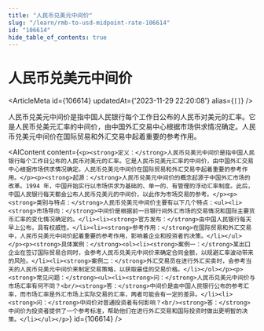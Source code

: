 ```yaml
---
title: "人民币兑美元中间价"
slug: "/learn/rmb-to-usd-midpoint-rate-106614"
id: "106614"
hide_table_of_contents: true
---
```



# 人民币兑美元中间价

<ArticleMeta id={106614} updatedAt={'2023-11-29 22:20:08'} alias={`[]`} />
<div className='border-solid border-b border-t-0 my-4 border-[var(--ifm-color-gray-300)]' />

人民币兑美元中间价是指中国人民银行每个工作日公布的人民币对美元的汇率。它是人民币兑美元汇率的中间价，由中国外汇交易中心根据市场供求情况确定。人民币兑美元中间价在国际贸易和外汇交易中起着重要的参考作用。

<AIContent content={`<p><strong>定义：</strong>人民币兑美元中间价是指中国人民银行每个工作日公布的人民币对美元的汇率。它是人民币兑美元汇率的中间价，由中国外汇交易中心根据市场供求情况确定。人民币兑美元中间价在国际贸易和外汇交易中起着重要的参考作用。</p><p><strong>起源：</strong>人民币兑美元中间价的概念起源于中国外汇市场的改革。1994 年，中国开始实行以市场供求为基础的、单一的、有管理的浮动汇率制度。此后，中国人民银行每天都会公布人民币兑美元的中间价，以此作为市场交易的参考。</p><p><strong>类别与特点：</strong>人民币兑美元中间价主要有以下几个特点：<ul><li><strong>市场导向：</strong>中间价是根据前一日银行间外汇市场的交易情况和国际主要货币汇率的变化情况确定的。</li><li><strong>官方发布：</strong>由中国人民银行每天早上公布，具有权威性。</li><li><strong>参考作用：</strong>在国际贸易和外汇交易中，人民币兑美元中间价起着重要的参考作用，影响着企业和投资者的决策。</li></ul></p><p><strong>具体案例：</strong><ol><li><strong>案例一：</strong>某出口企业在签订国际贸易合同时，会参考人民币兑美元中间价来确定合同金额，以规避汇率波动带来的风险。</li><li><strong>案例二：</strong>外汇交易员在进行外汇买卖时，会参考当天的人民币兑美元中间价来制定交易策略，以获取最佳的交易价格。</li></ol></p><p><strong>常见问题：</strong><ul><li><strong>问：</strong>人民币兑美元中间价与市场汇率有何不同？<br/><strong>答：</strong>中间价是由中国人民银行公布的参考汇率，而市场汇率是外汇市场上实际交易的汇率，两者可能会有一定的差异。</li><li><strong>问：</strong>中间价对普通投资者有何影响？<br/><strong>答：</strong>中间价为投资者提供了一个参考标准，帮助他们在进行外汇交易和国际投资时做出更明智的决策。</li></ul></p>`} id={106614} />
